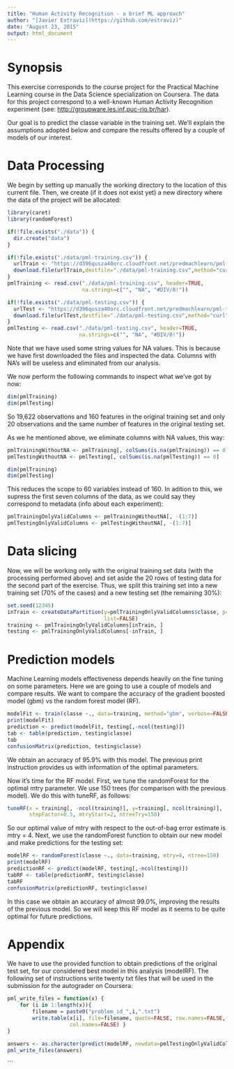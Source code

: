 ```yaml
---
title: "Human Activity Recognition - a brief ML approach"
author: "[Javier Estraviz](https://github.com/estraviz)"
date: "August 23, 2015"
output: html_document
---
```


Synopsis
========

This exercise corresponds to the course project for the Practical Machine Learning 
course in the Data Science specialization on Coursera. The data for this project 
correspond to a well-known Human Activity Recognition experiment (see: 
[http://groupware.les.inf.puc-rio.br/har](http://groupware.les.inf.puc-rio.br/har)). 

Our goal is to predict the classe variable in the training set. We'll explain the 
assumptions adopted below and compare the results offered by a couple of models 
of our interest.

Data Processing
===============

We begin by setting up manually the working directory to the location of this
current file. Then, we create (if it does not exist yet) a new directory where 
the data of the project will be allocated:

```r
library(caret)
library(randomForest)

if(!file.exists("./data")) {
  dir.create("data")
}

if(!file.exists("./data/pml-training.csv")) {
  urlTrain <- "https://d396qusza40orc.cloudfront.net/predmachlearn/pml-training.csv"
  download.file(urlTrain,destfile="./data/pml-training.csv",method="curl") 
}
pmlTraining <- read.csv("./data/pml-training.csv", header=TRUE, 
                        na.strings=c("", "NA", "#DIV/0!"))

if(!file.exists("./data/pml-testing.csv")) {
  urlTest <- "https://d396qusza40orc.cloudfront.net/predmachlearn/pml-testing.csv"
  download.file(urlTest,destfile="./data/pml-testing.csv",method="curl") 
}
pmlTesting <- read.csv("./data/pml-testing.csv", header=TRUE, 
                       na.strings=c("", "NA", "#DIV/0!"))
```

Note that we have used some string values for NA values. This is because we have 
first downloaded the files and inspected the data. Columns with NA's will be 
useless and eliminated from our analysis. 

We now perform the following commands to inspect what we've got by now:

```r
dim(pmlTraining)
dim(pmlTesting)
```

So 19,622 observations and 160 features in the original training set and only 20
observations and the same number of features in the original testing set. 

As we he mentioned above, we eliminate columns with NA values, this way:

```r
pmlTrainingWithoutNA <- pmlTraining[, colSums(is.na(pmlTraining)) == 0] 
pmlTestingWithoutNA <- pmlTesting[, colSums(is.na(pmlTesting)) == 0] 

dim(pmlTraining)
dim(pmlTesting)
```

This reduces the scope to 60 variables instead of 160. In adition to this, we
supress the first seven columns of the data, as we could say they correspond to
metadata (info about each experiment):

```r
pmlTrainingOnlyValidColumns <- pmlTrainingWithoutNA[, -(1:7)] 
pmlTestingOnlyValidColumns <- pmlTestingWithoutNA[, -(1:7)] 
```

Data slicing
============

Now, we will be working only with the original training set data (with the 
processing performed above) and set aside the 20 rows of testing data for the 
second part of the exercise. Thus, we split this training set into a new training
set (70% of the cases) and a new testing set (the remaining 30%):

```r
set.seed(12345)
inTrain <- createDataPartition(y=pmlTrainingOnlyValidColumns$classe, p=0.7, 
                               list=FALSE)
training <- pmlTrainingOnlyValidColumns[inTrain, ]
testing <- pmlTrainingOnlyValidColumns[-inTrain, ]
```

Prediction models
=================

Machine Learning models effectiveness depends heavily on the fine tuning on some 
parameters. Here we are going to use a couple of models and compare results. We 
want to compare the accuracy of the gradient boosted model (gbm) vs the random 
forest model (RF). 

```r
modelFit <- train(classe ~., data=training, method="gbm", verbose=FALSE)
print(modelFit)
prediction <- predict(modelFit, testing[,-ncol(testing)])
tab <- table(prediction, testing$classe)
tab
confusionMatrix(prediction, testing$classe)
```

We obtain an accuracy of 95.9% with this model. The previous print instruction
provides us with information of the optimal parameters.

Now it's time for the RF model. First, we tune the randomForest for the optimal
mtry parameter. We use 150 trees (for comparison with the previous model). We do 
this with tuneRF, as follows:

```r
tuneRF(x = training[, -ncol(training)], y=training[, ncol(training)], 
       stepFactor=0.5, mtryStart=2, ntreeTry=150)
```

So our optimal value of mtry with respect to the out-of-bag error estimate is 
mtry = 4. Next, we use the randomForest function to obtain our new model and make
predictions for the testing set:

```r
modelRF <- randomForest(classe ~., data=training, mtry=4, ntree=150)
print(modelRF)
predictionRF <- predict(modelRF, testing[,-ncol(testing)])
tabRF <- table(predictionRF, testing$classe)
tabRF
confusionMatrix(predictionRF, testing$classe)
```

In this case we obtain an accuracy of almost 99.0%, improving the results of the
previous model. So we will keep this RF model as it seems to be quite optimal
for future predictions.

Appendix
========

We have to use the provided function to obtain predictions of the original test
set, for our considered best model in this analysis (modelRF). The following
set of instructions write twenty txt files that will be used in the submission 
for the autograder on Coursera:

```r
pml_write_files = function(x) {
    for (i in 1:length(x)){
        filename = paste0("problem_id_",i,".txt")
        write.table(x[i], file=filename, quote=FALSE, row.names=FALSE, 
                    col.names=FALSE) }
}

answers <- as.character(predict(modelRF, newdata=pmlTestingOnlyValidColumns))
pml_write_files(answers)
```

```

